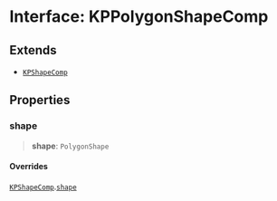 # Interface: KPPolygonShapeComp

## Extends

- [`KPShapeComp`](/KaPlanck/api/interfaces/KPShapeComp47)

## Properties

### shape

> **shape**: `PolygonShape`

#### Overrides

[`KPShapeComp`](/KaPlanck/api/interfaces/KPShapeComp164).[`shape`](/KaPlanck/api/interfaces/KPShapeComp#shape209)

